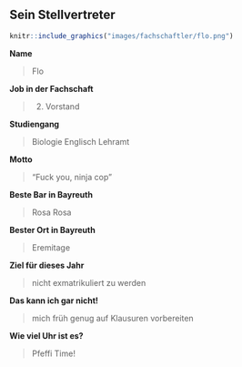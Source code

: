 ## Sein Stellvertreter {#fachschaftler-fachschaftlerinnen-zweiter-vorsitz}

```r
knitr::include_graphics("images/fachschaftler/flo.png")
```

**Name**

> Flo

**Job in der Fachschaft**

> 2. Vorstand

**Studiengang**

> Biologie Englisch Lehramt

**Motto**

> "Fuck you, ninja cop"

**Beste Bar in Bayreuth**

> Rosa Rosa

**Bester Ort in Bayreuth**

> Eremitage

**Ziel für dieses Jahr**

> nicht exmatrikuliert zu werden

**Das kann ich gar nicht!**

> mich früh genug auf Klausuren vorbereiten

**Wie viel Uhr ist es?**

> Pfeffi Time!